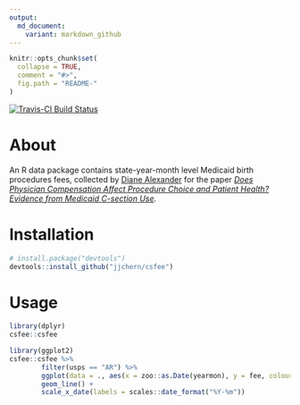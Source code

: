 ```yaml
---
output:
  md_document:
    variant: markdown_github
---
```


<!-- README.md is generated from README.Rmd. Please edit that file -->

```r
knitr::opts_chunk$set(
  collapse = TRUE,
  comment = "#>",
  fig.path = "README-"
)
```

[![Travis-CI Build Status](https://travis-ci.org/jjchern/csfee.svg?branch=master)](https://travis-ci.org/jjchern/csfee)


# About

An R data package contains state-year-month level Medicaid birth procedures fees, collected by [Diane Alexander](http://scholar.princeton.edu/dalexand/data-1) for the paper _[Does Physician Compensation Affect Procedure Choice and Patient Health? Evidence from Medicaid C-section Use](http://scholar.princeton.edu/sites/default/files/dalexand/files/procedure_choice_2015.pdf)._

# Installation

```r
# install.package("devtools")
devtools::install_github("jjchern/csfee")
```

# Usage

```r
library(dplyr)
csfee::csfee

library(ggplot2)
csfee::csfee %>%
        filter(usps == "AR") %>%
        ggplot(data = ., aes(x = zoo::as.Date(yearmon), y = fee, colour = cpt)) +
        geom_line() +
        scale_x_date(labels = scales::date_format("%Y-%m"))
```


